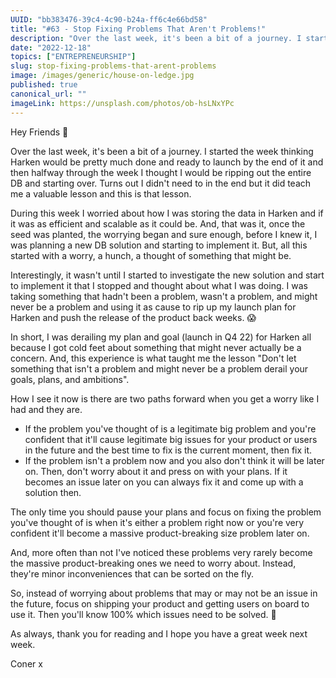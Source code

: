 ```yaml
---
UUID: "bb383476-39c4-4c90-b24a-ff6c4e66bd58"
title: "#63 - Stop Fixing Problems That Aren't Problems!"
description: "Over the last week, it's been a bit of a journey. I started the week thinking Harken would be pretty much done..."
date: "2022-12-18"
topics: ["ENTREPRENEURSHIP"]
slug: stop-fixing-problems-that-arent-problems
image: /images/generic/house-on-ledge.jpg
published: true
canonical_url: ""
imageLink: https://unsplash.com/photos/ob-hsLNxYPc
---
```


Hey Friends 👋

Over the last week, it's been a bit of a journey. I started the week thinking Harken would be pretty much done and ready to launch by the end of it and then halfway through the week I thought I would be ripping out the entire DB and starting over. Turns out I didn't need to in the end but it did teach me a valuable lesson and this is that lesson.

During this week I worried about how I was storing the data in Harken and if it was as efficient and scalable as it could be. And, that was it, once the seed was planted, the worrying began and sure enough, before I knew it, I was planning a new DB solution and starting to implement it. But, all this started with a worry, a hunch, a thought of something that might be.

Interestingly, it wasn't until I started to investigate the new solution and start to implement it that I stopped and thought about what I was doing. I was taking something that hadn't been a problem, wasn't a problem, and might never be a problem and using it as cause to rip up my launch plan for Harken and push the release of the product back weeks. 😱

In short, I was derailing my plan and goal (launch in Q4 22) for Harken all because I got cold feet about something that might never actually be a concern. And, this experience is what taught me the lesson "Don't let something that isn't a problem and might never be a problem derail your goals, plans, and ambitions".

How I see it now is there are two paths forward when you get a worry like I had and they are.

- If the problem you've thought of is a legitimate big problem and you're confident that it'll cause legitimate big issues for your product or users in the future and the best time to fix is the current moment, then fix it.
- If the problem isn't a problem now and you also don't think it will be later on. Then, don't worry about it and press on with your plans. If it becomes an issue later on you can always fix it and come up with a solution then.

The only time you should pause your plans and focus on fixing the problem you've thought of is when it's either a problem right now or you're very confident it'll become a massive product-breaking size problem later on.

And, more often than not I've noticed these problems very rarely become the massive product-breaking ones we need to worry about. Instead, they're minor inconveniences that can be sorted on the fly.

So, instead of worrying about problems that may or may not be an issue in the future, focus on shipping your product and getting users on board to use it. Then you'll know 100% which issues need to be solved. 🚀

As always, thank you for reading and I hope you have a great week next week.

Coner x

